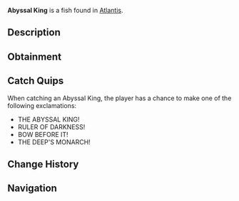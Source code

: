 {{FishInfobox
|image          = Abyssal King.png
|rarity         = Legendary
|sea            = First Sea
|location       = [[Atlantis]]
|sublocation    = 
|sources        = Fishing Rod
|radar_location = 
|prog_speed     = -65
|xp             = 2000
|weather        = 
|time           = Night
|season         = 
|bait           = Truffle Worm
|base_weight    = 600
|base_value     = 4000
|weight_range   = 300
|base_chance    = 0.4
|base_resil     = 20
}}
'''Abyssal King''' is a {{Rarity|Legendary}} fish found in [[Atlantis]].

== Description ==
{{Description|A colossal being that rules over the abyssal depths. Its authority is second only to the Kraken itself, and its movements can cause earthquakes.|Bestiary Entry}}

== Obtainment ==
{{Description|The ground trembles when it stirs, Kraken Pool.|Bestiary Hint}}
{{Fish Availability|
Atlantis/Ancient Kraken Hunt
Atlantis/Kraken Hunt
Atlantis/Kraken Pool
|top_rods      = 
Free Spirit Rod\98171.35\150600.71;
Leviathan's Fang Rod\95516.34\143847.56;
Trident Rod\86073.72\132042.22;
Azure Of Lagoon\75135.34\117258.67;
No-Life Rod\70597.41\104911.27;
Frog Rod\65597.02\109412.96;
Resourceful Rod\56072.94\87108.37;
Wildflower Rod\63716.79\100392.14;
Buddy Bond Rod\38507.53\64184.74;
Carbon Rod\36706.92\63524.34;
Seraphic Rod\69198.33\100319.15;
Astralhook Rod\68266.66\99809.39;
Ethereal Prism Rod\68129.8\98100.31;
Challenger's Rod\66399.74\100475.27;
Rod Of The Forgotten Fang\63636.52\94443.24;
Blazebringer Rod\60969.35\90521.94;
Verdant Shear Rod\57290.37\85485.27;
Zeus Rod\56619.83\83795.17;
Rod Of The Depths\55947.05\81464.4;
Depthseeker Rod\53954.68\81949.93;
Rod Of The Exalted One\53846.2\79209.37;
Avalanche Rod\47618.27\71185.63;
Volcanic Rod\44286.05\66287.72;
Steady Rod\17773.8\27510.33
|recommended   = Trident Rod
}}

== Catch Quips ==
When catching an Abyssal King, the player has a chance to make one of the following exclamations:
* THE ABYSSAL KING!
* RULER OF DARKNESS!
* BOW BEFORE IT!
* THE DEEP'S MONARCH!

== Change History ==
{{Change History|{{subst:Current Version}}}}

== Navigation ==
{{Fish Navbox|Atlantis}}
